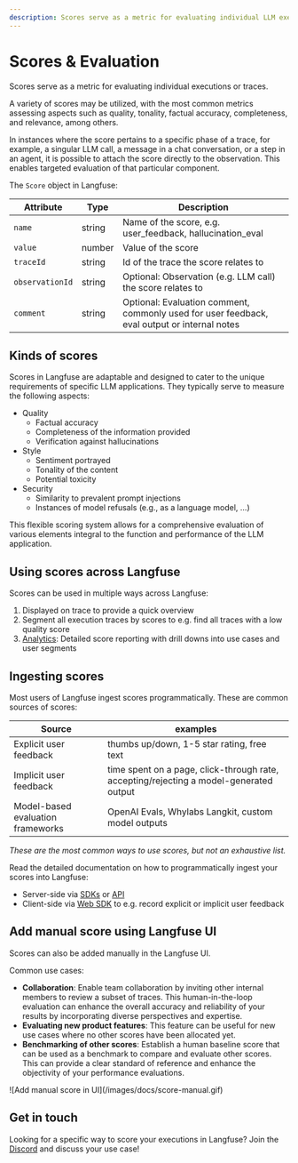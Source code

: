```yaml
---
description: Scores serve as a metric for evaluating individual LLM executions or traces. Commonly used to measure quality, tonality, factual accuracy, completeness, and relevance, among others.
---
```



# Scores & Evaluation

Scores serve as a metric for evaluating individual executions or traces.

A variety of scores may be utilized, with the most common metrics assessing aspects such as quality, tonality, factual accuracy, completeness, and relevance, among others.

In instances where the score pertains to a specific phase of a trace, for example, a singular LLM call, a message in a chat conversation, or a step in an agent, it is possible to attach the score directly to the observation. This enables targeted evaluation of that particular component.

The `Score` object in Langfuse:

| Attribute       | Type   | Description                                                                                  |
| --------------- | ------ | -------------------------------------------------------------------------------------------- |
| `name`          | string | Name of the score, e.g. user_feedback, hallucination_eval                                    |
| `value`         | number | Value of the score                                                                           |
| `traceId`       | string | Id of the trace the score relates to                                                         |
| `observationId` | string | Optional: Observation (e.g. LLM call) the score relates to                                   |
| `comment`       | string | Optional: Evaluation comment, commonly used for user feedback, eval output or internal notes |

## Kinds of scores

Scores in Langfuse are adaptable and designed to cater to the unique requirements of specific LLM applications. They typically serve to measure the following aspects:

- Quality
  - Factual accuracy
  - Completeness of the information provided
  - Verification against hallucinations
- Style
  - Sentiment portrayed
  - Tonality of the content
  - Potential toxicity
- Security
  - Similarity to prevalent prompt injections
  - Instances of model refusals (e.g., as a language model, ...)

This flexible scoring system allows for a comprehensive evaluation of various elements integral to the function and performance of the LLM application.

## Using scores across Langfuse

Scores can be used in multiple ways across Langfuse:

1. Displayed on trace to provide a quick overview
2. Segment all execution traces by scores to e.g. find all traces with a low quality score
3. [Analytics](/docs/analytics): Detailed score reporting with drill downs into use cases and user segments

## Ingesting scores

Most users of Langfuse ingest scores programmatically. These are common sources of scores:

| Source                            | examples                                                                               |
| --------------------------------- | -------------------------------------------------------------------------------------- |
| Explicit user feedback            | thumbs up/down, 1-5 star rating, free text                                             |
| Implicit user feedback            | time spent on a page, click-through rate, accepting/rejecting a model-generated output |
| Model-based evaluation frameworks | OpenAI Evals, Whylabs Langkit, custom model outputs                                    |

_These are the most common ways to use scores, but not an exhaustive list._

Read the detailed documentation on how to programmatically ingest your scores into Langfuse:

- Server-side via [SDKs](/docs/integrations/sdk) or [API](/docs/integrations/api)
- Client-side via [Web SDK](/docs/integrations/sdk/typescript-web) to e.g. record explicit or implicit user feedback

## Add manual score using Langfuse UI

Scores can also be added manually in the Langfuse UI.

Common use cases:

- **Collaboration**: Enable team collaboration by inviting other internal members to review a subset of traces. This human-in-the-loop evaluation can enhance the overall accuracy and reliability of your results by incorporating diverse perspectives and expertise.
- **Evaluating new product features**: This feature can be useful for new use cases where no other scores have been allocated yet.
- **Benchmarking of other scores**: Establish a human baseline score that can be used as a benchmark to compare and evaluate other scores. This can provide a clear standard of reference and enhance the objectivity of your performance evaluations.

<Frame>![Add manual score in UI](/images/docs/score-manual.gif)</Frame>

## Get in touch

Looking for a specific way to score your executions in Langfuse? Join the [Discord](/discord) and discuss your use case!
